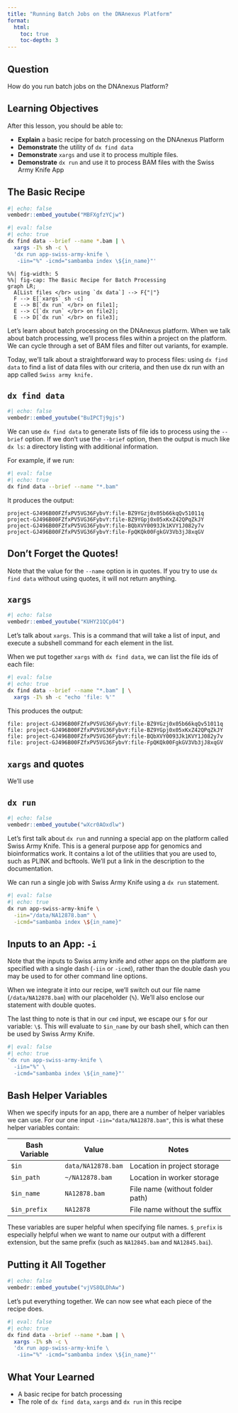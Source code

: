 ```yaml
---
title: "Running Batch Jobs on the DNAnexus Platform"
format:
  html:
    toc: true
    toc-depth: 3
---
```


:::{.callout}
## Question

How do you run batch jobs on the DNAnexus Platform?
:::

## Learning Objectives

After this lesson, you should be able to: 

- **Explain** a basic recipe for batch processing on the DNAnexus Platform
- **Demonstrate** the utility of `dx find data`
- **Demonstrate** `xargs` and use it to process multiple files.
- **Demonstrate** `dx run` and use it to process BAM files with the Swiss Army Knife App

## The Basic Recipe

```r
#| echo: false
vembedr::embed_youtube("MBFXgfzYCjw")
```

```bash
#| eval: false
#| echo: true
dx find data --brief --name *.bam | \
  xargs -I% sh -c \ 
  'dx run app-swiss-army-knife \
   -iin="%" -icmd="sambamba index \${in_name}"'
```

```mermaid
%%| fig-width: 5
%%| fig-cap: The Basic Recipe for Batch Processing
graph LR;
  A[List files </br> using `dx data`] --> F{"|"}
  F --> E[`xargs` sh -c]
  E --> B[`dx run` </br> on file1];
  E --> C[`dx run` </br> on file2];
  E --> D[`dx run` </br> on file3];
```

Let's learn about batch processing on the DNAnexus platform. When we talk about batch processing, we'll process files within a project on the platform. We can cycle through a set of BAM files and filter out variants, for example. 

Today, we'll talk about a straightforward way to process files: using `dx find data` to find a list of data files with our criteria, and then use dx run with an app called `Swiss army knife.`

## `dx find data`

```r
#| echo: false
vembedr::embed_youtube("BuIPCTj9gjs")
```

We can use `dx find data` to generate lists of file ids to process using the `--brief` option. If we don't use the `--brief` option, then the output is much like `dx ls`: a directory listing with additional information.

For example, if we run: 

```bash
#| eval: false
#| echo: true
dx find data --brief --name "*.bam"
```

It produces the output:

```
project-GJ496B00FZfxPV5VG36FybvY:file-BZ9YGzj0x05b66kqQv51011q
project-GJ496B00FZfxPV5VG36FybvY:file-BZ9YGpj0x05xKxZ42QPqZkJY
project-GJ496B00FZfxPV5VG36FybvY:file-BQbXVY0093Jk1KVY1J082y7v
project-GJ496B00FZfxPV5VG36FybvY:file-FpQKQk00FgkGV3Vb3jJ8xqGV
```
 
:::{.callout}
## Don't Forget the Quotes!

Note that the value for the `--name` option is in quotes. If you try to use `dx find data` without using quotes, it will not return anything.
:::
 
## `xargs`

```r
#| echo: false
vembedr::embed_youtube("KUHY21QCp04")
```

Let's talk about `xargs`. This is a command that will take a list of input, and execute a subshell command for each element in the list.

When we put together `xargs` with `dx find data`, we can list the file ids of each file:

```bash
#| eval: false
#| echo: true
dx find data --brief --name "*.bam" | \
  xargs -I% sh -c "echo 'file: %'"
```

This produces the output:

```
file: project-GJ496B00FZfxPV5VG36FybvY:file-BZ9YGzj0x05b66kqQv51011q
file: project-GJ496B00FZfxPV5VG36FybvY:file-BZ9YGpj0x05xKxZ42QPqZkJY
file: project-GJ496B00FZfxPV5VG36FybvY:file-BQbXVY0093Jk1KVY1J082y7v
file: project-GJ496B00FZfxPV5VG36FybvY:file-FpQKQk00FgkGV3Vb3jJ8xqGV
```

:::{.callout}
## `xargs` and quotes

We'll use 
:::


## `dx run`

```r
#| echo: false
vembedr::embed_youtube("wXcr0AOxdlw")
```

Let's first talk about `dx run` and running a special app on the platform called Swiss Army Knife. This is a general purpose app for genomics and bioinformatics work. It contains a lot of the utilities that you are used to, such as PLINK and bcftools. We'll put a link in the description to the documentation.

We can run a single job with Swiss Army Knife using a `dx run` statement.

```bash
#| eval: false
#| echo: true
dx run app-swiss-army-knife \
  -iin="/data/NA12878.bam" \
  -icmd="sambamba index \${in_name}"
```

:::{.callout}
## Inputs to an App: `-i`

Note that the inputs to Swiss army knife and other apps on the platform are specified with a single dash (`-iin` or `-icmd`), rather than the double dash you may be used to for other command line options.
:::

When we integrate it into our recipe, we'll switch out our file name (`/data/NA12878.bam`) with our placeholder (`%`). We'll also enclose our statement with double quotes.

The last thing to note is that in our `cmd` input, we escape our `$` for our variable: `\$`. This will evaluate to `$in_name` by our bash shell, which can then be used by Swiss Army Knife.

```bash
#| eval: false
#| echo: true
'dx run app-swiss-army-knife \
  -iin="%" \
  -icmd="sambamba index \${in_name}"'
```

:::{.callout}
## Bash Helper Variables

When we specify inputs for an app, there are a number of helper variables we can use. For our one input `-iin="data/NA12878.bam"`, this is what these helper variables contain:

| Bash Variable | Value | Notes |
|---------------|-------|-------|
| `$in`         | `data/NA12878.bam` | Location in project storage |
| `$in_path`    | `~/NA12878.bam` | Location in worker storage |
| `$in_name`    | `NA12878.bam` | File name (without folder path) |
| `$in_prefix`  | `NA12878` | File name without the suffix |

These variables are super helpful when specifying file names. `$_prefix` is especially helpful when we want to name our output with a different extension, but the same prefix (such as `NA12845.bam` and `NA12845.bai`).
:::

## Putting it All Together

```r
#| echo: false
vembedr::embed_youtube("vjVS8QLDhAw")
```

Let's put everything together. We can now see what each piece of the recipe does.

```bash
#| eval: false
#| echo: true
dx find data --brief --name *.bam | \
  xargs -I% sh -c \ 
  'dx run app-swiss-army-knife \
   -iin="%" -icmd="sambamba index \${in_name}"'
```

## What Your Learned

- A basic recipe for batch processing
- The role of `dx find data`, `xargs` and `dx run` in this recipe

